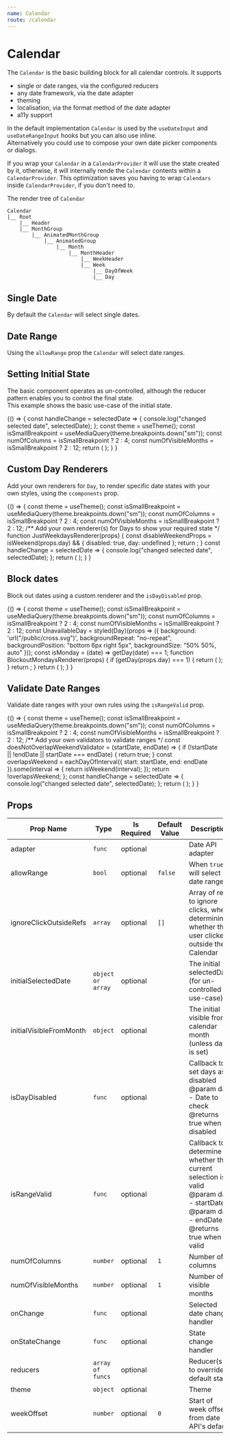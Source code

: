 ```yaml
---
name: Calendar
route: /calendar
---
```


# Calendar
The `Calendar` is the basic building block for all calendar controls.
It supports  

- single or date ranges, via the  configured reducers
- any date framework, via the date adapter
- theming
- localisation, via the format method of the date adapter
- a11y support

In the default implementation `Calendar` is used by the `useDateInput` and `useDateRangeInput` hooks but you can also use inline.  
Alternatively you could use to compose your own date picker components or dialogs.

If you wrap your `Calendar` in a `CalendarProvider` it will use the state created by it, otherwise, it will internally rende 
the `Calendar` contents within a `CalendarProvider`. This optimization saves you having to wrap `Calendars` inside `CalendarProvider`,
if you don't need to.  

The render tree of `Calendar`

```
Calendar
|__ Root  
    |__ Header  
    |__ MonthGroup  
        |__ AnimatedMonthGroup  
            |__ AnimatedGroup  
                |__ Month  
                    |__ MonthHeader  
                        |__ WeekHeader  
                        |__ Week  
                            |__ DayOfWeek  
                            |__ Day  
```

## Single Date
By default the `Calendar` will select single dates.

<Playground>
    <Calendar 
        adapter={dateAdapter} 
        numOfVisibleMonths={1} 
    />
</Playground>

## Date Range
Using the `allowRange` prop the `Calendar` will select date ranges.

<Playground>
    <Calendar 
        adapter={dateAdapter}
        allowRange
        numOfColumns={1}
        numOfVisibleMonths={1}
    />
</Playground>

## Setting Initial State
The basic component operates as un-controlled, although the reducer pattern enables you to control the final state.  
This example shows the basic use-case of the initial state.

<Playground>
{() => {
    const handleChange = selectedDate => {
        console.log("changed selected date", selectedDate);
    };
    const theme = useTheme();
    const isSmallBreakpoint = useMediaQuery(theme.breakpoints.down("sm"));
    const numOfColumns = isSmallBreakpoint ? 2 : 4;
    const numOfVisibleMonths = isSmallBreakpoint ? 2 : 12;
    return (
    <Calendar
        adapter={dateAdapter}
        initialSelectedDate={createDate("2020-02-20")}
        initialVisibleFromMonth={createDate("2020-02-01")}
        numOfColumns={numOfColumns}
        numOfVisibleMonths={numOfVisibleMonths}
        onChange={handleChange}
    />
    );
}
}
</Playground>

## Custom Day Renderers
Add your own renderers for `Day`, to render specific date states with your own styles, using the `ccomponents` prop.  

<Playground>
{() => {
    const theme = useTheme();
    const isSmallBreakpoint = useMediaQuery(theme.breakpoints.down("sm"));
    const numOfColumns = isSmallBreakpoint ? 2 : 4;
    const numOfVisibleMonths = isSmallBreakpoint ? 2 : 12;
    /** Add your own renderer(s) for Days to show your required state */
    function JustWeekdaysRenderer(props) {
        const disableWeekendProps = isWeekend(props.day) && {
            disabled: true,
            day: undefined
        };
        return <Day {...props} {...disableWeekendProps} />;
    }
    const handleChange = selectedDate => {
        console.log("changed selected date", selectedDate);
    };
    return (
        <Calendar
            adapter={dateAdapter}
            allowRange
            components={{
            Day: JustWeekdaysRenderer
            }}
            onChange={handleChange}
            numOfColumns={numOfColumns}
            numOfVisibleMonths={numOfVisibleMonths}
            weekOffset={1}
        />
    );
    }
}
</Playground>

## Block dates
Block out dates using a custom renderer and the `isDayDisabled` prop.  

<Playground>
{() => {
    const theme = useTheme();
    const isSmallBreakpoint = useMediaQuery(theme.breakpoints.down("sm"));
    const numOfColumns = isSmallBreakpoint ? 2 : 4;
    const numOfVisibleMonths = isSmallBreakpoint ? 2 : 12;
    const UnavailableDay = styled(Day)(props => ({
        background: 'url("/public/cross.svg")',
        backgroundRepeat: "no-repeat",
        backgroundPosition: "bottom 6px right 5px",
        backgroundSize: "50% 50%, auto"
    }));
    const isMonday = (date) => getDay(date) === 1;
    function BlockoutMondaysRenderer(props) {
        if (getDay(props.day) === 1) {
            return (
                <span style={{ cursor: "not-allowed" }}>
                    <UnavailableDay {...props} disabled />
                </span>
            );
        }
        return <Day {...props} />;
    }
    return (
    <Calendar
        adapter={dateAdapter}
        components={{
            Day: BlockoutMondaysRenderer
        }}
        isDayDisabled={isMonday}
        numOfColumns={numOfColumns}
        numOfVisibleMonths={numOfVisibleMonths}
        weekOffset={1}
    />);
    }
}
</Playground>

## Validate Date Ranges
Validate date ranges with your own rules using the `isRangeValid` prop.  

<Playground>
{() => {
    const theme = useTheme();
    const isSmallBreakpoint = useMediaQuery(theme.breakpoints.down("sm"));
    const numOfColumns = isSmallBreakpoint ? 2 : 4;
    const numOfVisibleMonths = isSmallBreakpoint ? 2 : 12;
    /** Add your own validators to validate ranges */
    const doesNotOverlapWeekendValidator = (startDate, endDate) => {
        if (!startDate || !endDate || startDate === endDate) {
            return true;
        }
        const overlapsWeekend = eachDayOfInterval({
            start: startDate,
            end: endDate
        }).some(interval => {
            return isWeekend(interval);
        });
        return !overlapsWeekend;
    };
    const handleChange = selectedDate => {
        console.log("changed selected date", selectedDate);
    };
    return (
        <Calendar
            adapter={dateAdapter}
            allowRange
            isRangeValid={doesNotOverlapWeekendValidator}
            onChange={handleChange}
            numOfColumns={numOfColumns}
            numOfVisibleMonths={numOfVisibleMonths}
            weekOffset={1}
        />
    );
  }
}
</Playground>

## Props
| Prop Name | Type | Is Required | Default Value | Description |
|-|-|-|-|-|
| adapter| `func`| optional| | Date API adapter|
| allowRange| `bool`| optional| `false`| When `true` will select a date range|
| ignoreClickOutsideRefs| `array`| optional| `[]`| Array of refs to ignore clicks, when determining whether the user clicked outside the Calendar|
| initialSelectedDate| `object or array`| optional| | The initial selectedDate (for un-controlled use-case)|
| initialVisibleFromMonth| `object`| optional| | The initial visible from calendar month (unless date is set)|
| isDayDisabled| `func`| optional| | Callback to set days as disabled   @param day - Date to check        @returns true when disabled|
| isRangeValid| `func`| optional| | Callback to determine whether the current selection is valid   @param day - startDate    @param day - endDate        @returns true when valid|
| numOfColumns| `number`| optional| `1`| Number of columns|
| numOfVisibleMonths| `number`| optional| `1`| Number of visible months|
| onChange| `func`| optional| | Selected date change handler|
| onStateChange| `func`| optional| | State change handler|
| reducers| `array of funcs`| optional| | Reducer(s), to override default state|
| theme| `object`| optional| | Theme|
| weekOffset| `number`| optional| `0`| Start of week offset from date API's default|
